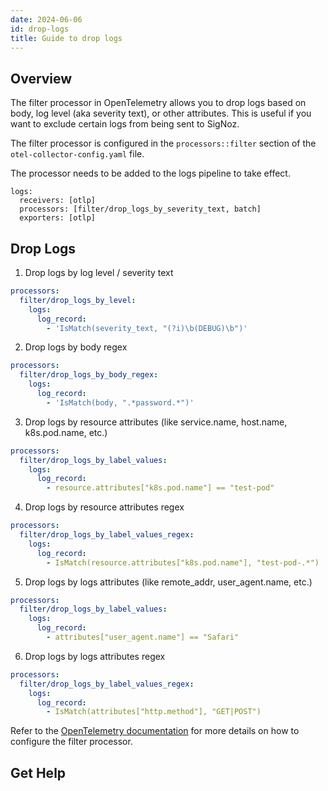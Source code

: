 ```yaml
---
date: 2024-06-06
id: drop-logs
title: Guide to drop logs
---
```



## Overview

The filter processor in OpenTelemetry allows you to drop logs based on body, log level (aka severity text), or other attributes. This is useful if you want to exclude certain logs from being sent to SigNoz.

The filter processor is configured in the `processors::filter` section of the `otel-collector-config.yaml` file.

<Admonition>

The processor needs to be added to the logs pipeline to take effect. 
```
logs:
  receivers: [otlp]
  processors: [filter/drop_logs_by_severity_text, batch]
  exporters: [otlp]
```
</Admonition>

## Drop Logs 
1. Drop logs by log level / severity text

```yaml
processors:
  filter/drop_logs_by_level:
    logs:
      log_record:
        - 'IsMatch(severity_text, "(?i)\b(DEBUG)\b")'
```

2. Drop logs by body regex

```yaml
processors:
  filter/drop_logs_by_body_regex:
    logs:
      log_record:
        - 'IsMatch(body, ".*password.*")'
```


3. Drop logs by resource attributes (like service.name, host.name, k8s.pod.name, etc.)

```yaml
processors:
  filter/drop_logs_by_label_values:
    logs:
      log_record:
        - resource.attributes["k8s.pod.name"] == "test-pod"
```

4. Drop logs by resource attributes regex

```yaml
processors:
  filter/drop_logs_by_label_values_regex:
    logs:
      log_record:
        - IsMatch(resource.attributes["k8s.pod.name"], "test-pod-.*")
```

5. Drop logs by logs attributes (like remote_addr, user_agent.name, etc.)

```yaml
processors:
  filter/drop_logs_by_label_values:
    logs:
      log_record:
        - attributes["user_agent.name"] == "Safari"
```

6. Drop logs by logs attributes regex

```yaml
processors:
  filter/drop_logs_by_label_values_regex:
    logs:
      log_record:
        - IsMatch(attributes["http.method"], "GET|POST")
```

Refer to the [OpenTelemetry documentation](https://github.com/open-telemetry/opentelemetry-collector-contrib/tree/main/processor/filterprocessor) for more details on how to configure the filter processor.

## Get Help

<GetHelp />
